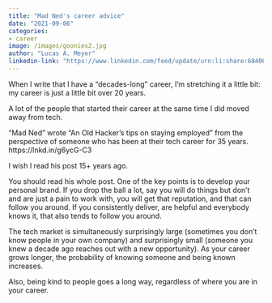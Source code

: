 ```yaml
---
title: "Mad Ned's career advice"
date: "2021-09-06"
categories: 
- career
image: /images/goonies2.jpg
author: "Lucas A. Meyer"
linkedin-link: "https://www.linkedin.com/feed/update/urn:li:share:6840649034512900096"
---
```


When I write that I have a "decades-long" career, I'm stretching it a little bit: my career is just a little bit over 20 years. 

A lot of the people that started their career at the same time I did moved away from tech. 

"Mad Ned" wrote "An Old Hacker's tips on staying employed" from the perspective of someone who has been at their tech career for 35 years.
https://lnkd.in/g6ycG-C3 

I wish I read his post 15+ years ago. 

You should read his whole post. One of the key points is to develop your personal brand. If you drop the ball a lot, say you will do things but don't and are just a pain to work with, you will get that reputation, and that can follow you around. If you consistently deliver, are helpful and everybody knows it, that also tends to follow you around. 

The tech market is simultaneously surprisingly large (sometimes you don't know people in your own company) and surprisingly small (someone you knew a decade ago reaches out with a new opportunity). As your career grows longer, the probability of knowing someone and being known increases.

Also, being kind to people goes a long way, regardless of where you are in your career.
